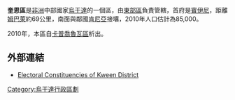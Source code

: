 {{Infobox settlement
|name=奎恩區
|settlement_type=
|native_name   =
|nickname      = 
|image_skyline =
|image_size    = 
|image_caption =
|image_flag         = 
|image_seal         =
|image_map          = Kween District in Uganda.svg
|mapsize = 250
|map_caption        = 在烏干達的位置
|coordinates_region   = UG
|subdivision_type   = 國家
|subdivision_name   = {{flag|Uganda}}
|subdivision_type2=地理區
|subdivision_name2=[[東部區_(烏干達)|東部區]]
|seat_type=首府
|seat=[[賓伊尼|賓伊尼]]
|leader_title       =
|leader_name        =
|established_title  = 設置
|established_date   = 2010年
|area_total_km2     =  
|area_land_km2      = 
|area_water_km2     = 
|population_as_of   = 2010年估計
|population_note    = 
|population_total   = 85000
|population_metro   = 
|population_density_km2 = 
|timezone           =[[東非時間|東非時間]]
|utc_offset         = +3
|timezone_DST       = 
|utc_offset_DST     = 
|latd=1|latm=25|lats=|latNS=N
|longd=34|longm=31|longs=|longEW=E
|coordinates_display = inline,title
|elevation_m          = 
|blank_name             =
|blank_info             =
|website            = 
|footnotes          = 
}}

'''奎恩區'''是[[非洲|非洲]]中部國家[[烏干達|烏干達]]的一個區，由[[東部區_(烏干達)|東部區]]負責管轄，首府是[[賓伊尼|賓伊尼]]，距離[[姆巴萊|姆巴萊]]約69公里，南面與鄰國[[肯尼亞|肯尼亞]]接壤，2010年人口估計為85,000。

2010年，本區自[[卡普喬魯瓦區|卡普喬魯瓦區]]析出。

==外部連結==
* [https://web.archive.org/web/20100903140251/http://www.newvision.co.ug/D/8/13/730704 Electoral Constituencies of Kween District]

{{Uganda-stub}}
{{烏干達行政區劃}}

[[Category:烏干達行政區劃|Category:烏干達行政區劃]]